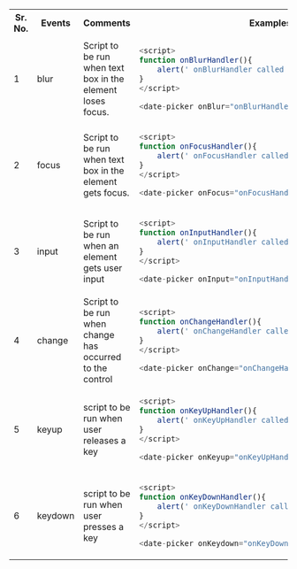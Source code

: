 <table>

<tr>
<th>Sr. No.</th>
<th>Events</th>
<th>Comments</th>
<th width="450px">Examples</th>
</tr>

<tr>
<td>1</td>
<td>blur</td>
<td>Script to be run when text box in the element loses focus.</td>
<td>

```javascript
<script>
function onBlurHandler(){
    alert(' onBlurHandler called ');
}
</script>

<date-picker onBlur="onBlurHandler()"></date-picker>

```
</td>
</tr>
<tr>
<td>2</td>
<td>focus</td>
<td>Script to be run when text box in the element gets focus.</td>
<td>

```javascript
<script>
function onFocusHandler(){
    alert(' onFocusHandler called ');
}
</script>

<date-picker onFocus="onFocusHandler()"></date-picker>
```
</td>
</tr>
<tr>
<td>3</td>
<td>input</td>
<td>Script to be run when an element gets user input</td>
<td>

```javascript
<script>
function onInputHandler(){
    alert(' onInputHandler called ');
}
</script>

<date-picker onInput="onInputHandler()"></date-picker>
```

</td>
</tr>
<tr>
<td>4</td>
<td>change</td>
<td>Script to be run when change has occurred to the control</td>
<td>

```javascript
<script>
function onChangeHandler(){
    alert(' onChangeHandler called ');
}
</script>

<date-picker onChange="onChangeHandler()"></date-picker>
```

</td>
</tr>
<tr>
<td>5</td>
<td>keyup</td>
<td>script to be run when user releases a key</td>
<td>

```javascript
<script>
function onKeyUpHandler(){
    alert(' onKeyUpHandler called ');
}
</script>

<date-picker onKeyup="onKeyUpHandler()"></date-picker>
```

</td>
</tr>
<tr>
<td>6</td>
<td>keydown</td>
<td>script to be run when user presses a key</td>
<td>

```javascript
<script>
function onKeyDownHandler(){
    alert(' onKeyDownHandler called ');
}
</script>

<date-picker onKeydown="onKeyDownHandler()"></date-picker>
```

</td>
</tr>
</table>